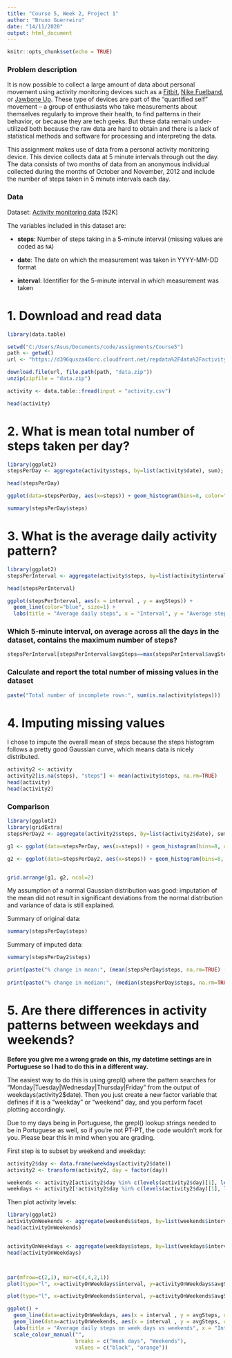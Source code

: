 ---
title: "Course 5, Week 2, Project 1"
author: "Bruno Guerreiro"
date: "14/11/2020"
output: html_document
---

```{r setup, include=FALSE}
knitr::opts_chunk$set(echo = TRUE)
```

### Problem description

It is now possible to collect a large amount of data about personal
movement using activity monitoring devices such as a
[Fitbit](http://www.fitbit.com), [Nike
Fuelband](http://www.nike.com/us/en_us/c/nikeplus-fuelband), or
[Jawbone Up](https://jawbone.com/up). These type of devices are part of
the "quantified self" movement -- a group of enthusiasts who take
measurements about themselves regularly to improve their health, to
find patterns in their behavior, or because they are tech geeks. But
these data remain under-utilized both because the raw data are hard to
obtain and there is a lack of statistical methods and software for
processing and interpreting the data.

This assignment makes use of data from a personal activity monitoring
device. This device collects data at 5 minute intervals through out the
day. The data consists of two months of data from an anonymous
individual collected during the months of October and November, 2012
and include the number of steps taken in 5 minute intervals each day.


### Data

Dataset: [Activity monitoring data](https://d396qusza40orc.cloudfront.net/repdata%2Fdata%2Factivity.zip) [52K]

The variables included in this dataset are:

* **steps**: Number of steps taking in a 5-minute interval (missing
    values are coded as `NA`)

* **date**: The date on which the measurement was taken in YYYY-MM-DD
    format

* **interval**: Identifier for the 5-minute interval in which
    measurement was taken

# 1. Download and read data
```{r}
library(data.table)

setwd("C:/Users/Asus/Documents/code/assignments/Course5")
path <- getwd()
url <- "https://d396qusza40orc.cloudfront.net/repdata%2Fdata%2Factivity.zip"

download.file(url, file.path(path, "data.zip"))
unzip(zipfile = "data.zip")

activity <- data.table::fread(input = "activity.csv")

head(activity)
```


# 2. What is mean total number of steps taken per day?
```{r}
library(ggplot2)
stepsPerDay <- aggregate(activity$steps, by=list(activity$date), sum); names(stepsPerDay) <- c("date", "steps")

head(stepsPerDay)

ggplot(data=stepsPerDay, aes(x=steps)) + geom_histogram(bins=8, color="black", fill="orange") + labs(x="", y="Number of steps", title="Total number of steps per day")

summary(stepsPerDay$steps)
```



# 3. What is the average daily activity pattern?
```{r}
library(ggplot2)
stepsPerInterval <- aggregate(activity$steps, by=list(activity$interval), mean, na.rm=TRUE); names(stepsPerInterval) <- c("interval", "avgSteps")

head(stepsPerInterval)

ggplot(stepsPerInterval, aes(x = interval , y = avgSteps)) + 
  geom_line(color="blue", size=1) + 
  labs(title = "Average daily steps", x = "Interval", y = "Average steps per day")
```

### Which 5-minute interval, on average across all the days in the dataset, contains the maximum number of steps?
```{r}
stepsPerInterval[stepsPerInterval$avgSteps==max(stepsPerInterval$avgSteps),]
```



### Calculate and report the total number of missing values in the dataset
```{r}
paste("Total number of incomplete rows:", sum(is.na(activity$steps)))
```

# 4. Imputing missing values
I chose to impute the overall mean of steps because the steps histogram follows a pretty good Gaussian curve, which means data is nicely distributed.
```{r}
activity2 <- activity
activity2[is.na(steps), "steps"] <- mean(activity$steps, na.rm=TRUE)
head(activity)
head(activity2)
```

### Comparison
```{r}
library(ggplot2)
library(gridExtra)
stepsPerDay2 <- aggregate(activity2$steps, by=list(activity2$date), sum); names(stepsPerDay2) <- c("date", "steps")

g1 <- ggplot(data=stepsPerDay, aes(x=steps)) + geom_histogram(bins=8, color="black", fill="orange") + labs(x="", y="Number of steps", title="Total steps per day") + coord_cartesian(ylim=c(0,25))

g2 <- ggplot(data=stepsPerDay2, aes(x=steps)) + geom_histogram(bins=8, color="black", fill="darkgreen") + labs(x="", y="Number of steps", title="Total steps per day (imputed)") + coord_cartesian(ylim=c(0,25))


grid.arrange(g1, g2, ncol=2)
```

My assumption of a normal Gaussian distribution was good: imputation of the mean did not result in significant deviations from the normal distribution and variance of data is still explained.

Summary of original data:
```{r}
summary(stepsPerDay$steps)
```
Summary of imputed data:
```{r}
summary(stepsPerDay2$steps)
```

```{r}
print(paste("% change in mean:", (mean(stepsPerDay$steps, na.rm=TRUE) - mean(stepsPerDay2$steps)) / mean(stepsPerDay$steps, na.rm=TRUE) * 100))
      
print(paste("% change in median:", (median(stepsPerDay$steps, na.rm=TRUE) - median(stepsPerDay2$steps)) / median(stepsPerDay$steps, na.rm=TRUE) * 100))
```

# 5. Are there differences in activity patterns between weekdays and weekends?

**Before you give me a wrong grade on this, my datetime settings are in Portuguese so I had to do this in a different way.**

The easiest way to do this is using grepl() where the pattern searches for "Monday|Tuesday|Wednesday|Thursday|Friday" from the output of weekdays(activity2$date).
Then you just create a new factor variable that defines if it is a "weekday" or "weekend" day, and you perform facet plotting accordingly.

Due to my days being in Portuguese, the grepl() lookup strings needed to be in Portuguese as well, so if you're not PT-PT, the code wouldn't work for you. Please bear this in mind when you are grading.


First step is to subset by weekend and weekday:
```{r}
activity2$day <- data.frame(weekdays(activity2$date))
activity2 <- transform(activity2, day = factor(day))

weekends <- activity2[activity2$day %in% c(levels(activity2$day)[1], levels(activity2$day)[4])]
weekdays <- activity2[!activity2$day %in% c(levels(activity2$day)[1], levels(activity2$day)[4])]
```

Then plot activity levels:
```{r}
library(ggplot2)
activityOnWeekends <- aggregate(weekends$steps, by=list(weekends$interval), mean, na.rm=TRUE); names(activityOnWeekends) <- c("interval", "avgSteps")
head(activityOnWeekends)


activityOnWeekdays <- aggregate(weekdays$steps, by=list(weekdays$interval), mean, na.rm=TRUE); names(activityOnWeekdays) <- c("interval", "avgSteps")
head(activityOnWeekdays)



par(mfrow=c(2,1), mar=c(4,4,2,1))
plot(type="l", x=activityOnWeekdays$interval, y=activityOnWeekdays$avgSteps, ylab="Average steps per day", xlab="", ylim=c(0,300), lwd=3, main="Week days")

plot(type="l", x=activityOnWeekends$interval, y=activityOnWeekends$avgSteps, ylab="Average steps per day", xlab="Interval", ylim=c(0,300), lwd=3, main="Weekends", col="orange")


```
```{r fig.width=10, fig.height=5}
ggplot() +
  geom_line(data=activityOnWeekdays, aes(x = interval , y = avgSteps, colour="Week days"), size=1) +
  geom_line(data=activityOnWeekends, aes(x = interval , y = avgSteps, colour="Weekends"), size=1) +
  labs(title = "Average daily steps on week days vs weekends", x = "Interval", y = "Average steps per day") +
  scale_colour_manual("", 
                      breaks = c("Week days", "Weekends"),
                      values = c("black", "orange"))
```



